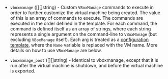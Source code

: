 <!-- Code generated from the comments of the VBoxManageConfig struct in builder/virtualbox/common/vboxmanage_config.go; DO NOT EDIT MANUALLY -->

-   `vboxmanage` ([][]string) - Custom `VBoxManage` commands to execute in order to further customize
    the virtual machine being created. The value of this is an array of
    commands to execute. The commands are executed in the order defined in
    the template. For each command, the command is defined itself as an
    array of strings, where each string represents a single argument on the
    command-line to `VBoxManage` (but excluding `VBoxManage` itself). Each
    arg is treated as a [configuration
    template](/docs/templates/engine), where the `Name` variable is
    replaced with the VM name. More details on how to use `VBoxManage` are
    below.
    
-   `vboxmanage_post` ([][]string) - Identical to vboxmanage,
    except that it is run after the virtual machine is shutdown, and before the
    virtual machine is exported.
    
